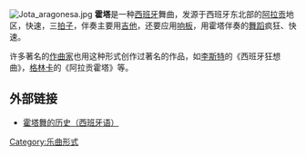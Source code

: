 [[File:Jota_aragonesa.jpg|thumb]]
'''霍塔'''是一种[[西班牙|西班牙]]舞曲，发源于西班牙东北部的[[阿拉贡|阿拉贡]]地区，快速，三[[拍子|拍子]]，伴奏主要用[[吉他|吉他]]，还要应用[[响板|响板]]，用霍塔伴奏的[[舞蹈|舞蹈]]疯狂、快速。

许多著名的[[作曲家|作曲家]]也用这种形式创作过著名的作品，如[[李斯特·费伦茨|李斯特]]的《西班牙狂想曲》，[[格林卡|格林卡]]的《阿拉贡霍塔》等。

== 外部链接 ==
* [https://web.archive.org/web/20041202022224/http://adigital.pntic.mec.es/~javalamb/ 霍塔舞的历史（西班牙语）]

[[Category:乐曲形式|Category:乐曲形式]]